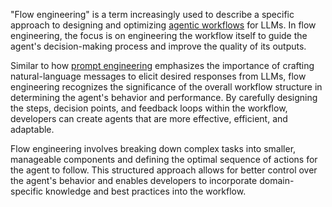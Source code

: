 "Flow engineering" is a term increasingly used to describe a specific approach to designing and optimizing [agentic workflows](/glossary/agentic-workflows) for LLMs. In flow engineering, the focus is on engineering the workflow itself to guide the agent's decision-making process and improve the quality of its outputs.

Similar to how [prompt engineering](/glossary/prompt-engineering) emphasizes the importance of crafting natural-language messages to elicit desired responses from LLMs, flow engineering recognizes the significance of the overall workflow structure in determining the agent's behavior and performance. By carefully designing the steps, decision points, and feedback loops within the workflow, developers can create agents that are more effective, efficient, and adaptable.

Flow engineering involves breaking down complex tasks into smaller, manageable components and defining the optimal sequence of actions for the agent to follow. This structured approach allows for better control over the agent's behavior and enables developers to incorporate domain-specific knowledge and best practices into the workflow.